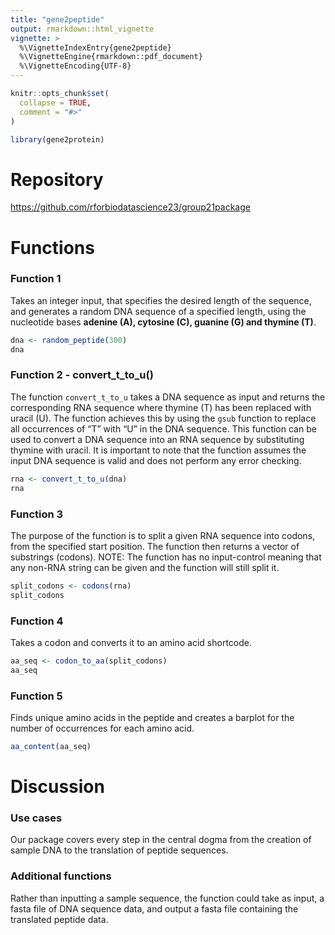 ```yaml
---
title: "gene2peptide"
output: rmarkdown::html_vignette
vignette: >
  %\VignetteIndexEntry{gene2peptide}
  %\VignetteEngine{rmarkdown::pdf_document}
  %\VignetteEncoding{UTF-8}
---
```


```r
knitr::opts_chunk$set(
  collapse = TRUE,
  comment = "#>"
)
```

```r
library(gene2protein)
```

# Repository

<https://github.com/rforbiodatascience23/group21package>

# Functions

### Function 1

Takes an integer input, that specifies the desired length of the sequence, and generates a random DNA sequence of a specified length, using the nucleotide bases **adenine (A), cytosine (C), guanine (G) and thymine (T)**.

```r
dna <- random_peptide(300)
dna
```

### Function 2 - convert_t\_to_u()

The function `convert_t_to_u` takes a DNA sequence as input and returns the corresponding RNA sequence where thymine (T) has been replaced with uracil (U). The function achieves this by using the `gsub` function to replace all occurrences of "T" with "U" in the DNA sequence. This function can be used to convert a DNA sequence into an RNA sequence by substituting thymine with uracil. It is important to note that the function assumes the input DNA sequence is valid and does not perform any error checking.

```r
rna <- convert_t_to_u(dna)
rna
```

### Function 3

The purpose of the function is to split a given RNA sequence into codons, from the specified start position. The function then returns a vector of substrings (codons). NOTE: The function has no input-control meaning that any non-RNA string can be given and the function will still split it.

```r
split_codons <- codons(rna)
split_codons
```

### Function 4

Takes a codon and converts it to an amino acid shortcode.

```r
aa_seq <- codon_to_aa(split_codons)
aa_seq
```

### Function 5

Finds unique amino acids in the peptide and creates a barplot for the number of occurrences for each amino acid.

```r
aa_content(aa_seq)
```

# Discussion

### Use cases

Our package covers every step in the central dogma from the creation of sample DNA to the translation of peptide sequences.

### Additional functions

Rather than inputting a sample sequence, the function could take as input, a fasta file of DNA sequence data, and output a fasta file containing the translated peptide data.

